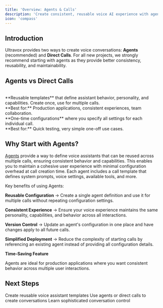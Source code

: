```yaml
---
title: 'Overview: Agents & Calls'
description: 'Create consistent, reusable voice AI experience with agents or direct call configuration.'
icon: 'compass'
---
```


## Introduction

Ultravox provides two ways to create voice conversations: **Agents** (recommended) and **Direct Calls**. For all new projects, we strongly recommend starting with agents as they provide better consistency, reusability, and maintainability.

## Agents vs Direct Calls

<CardGroup cols={2}>
  <Card title="Agents (Recommended)" icon="robot" color="#22c55e">
    <br />
    **Reusable templates** that define assistant behavior, personality, and capabilities. Create once, use for multiple calls.
    <br />
    **Best for:** Production applications, consistent experiences, team collaboration.
  </Card>
  <Card title="Direct Calls" icon="phone" color="#6b7280">
    <br />
    **One-time configurations** where you specify all settings for each individual call.
    <br />
    **Best for:** Quick testing, very simple one-off use cases.
  </Card>
</CardGroup>

## Why Start with Agents?

[Agents](/api-reference/agents/agents-post) provide a way to define voice assistants that can be reused across multiple calls, ensuring consistent behavior and capabilities. This enables you to maintain a cohesive user experience with minimal configuration overhead at call creation time. Each agent includes a call template that defines system prompts, voice settings, available tools, and more.

Key benefits of using Agents:

**Reusable Configuration** → Create a single agent definition and use it for multiple calls without repeating configuration settings.

**Consistent Experience** → Ensure your voice experience maintains the same personality, capabilities, and behavior across all interactions.

**Version Control** → Update an agent's configuration in one place and have changes apply to all future calls.

**Simplified Deployment** → Reduce the complexity of starting calls by referencing an existing agent instead of providing all configuration details.

<Note>
  <b>Time-Saving Feature</b>
  
  Agents are ideal for production applications where you want consistent behavior across multiple user interactions.
</Note>

## Next Steps

<CardGroup cols={3}>
  <Card title="Build Your First Agent" icon="hammer" href="/agents/building-and-editing-agents">
    Create reusable voice assistant templates
  </Card>
  <Card title="Start Making Calls" icon="phone" href="/agents/making-calls">
    Use agents or direct calls to create conversations
  </Card>
  <Card title="Advanced Techniques" icon="graduation-cap" href="/agents/guiding-agents">
    Learn sophisticated conversation control
  </Card>
</CardGroup>